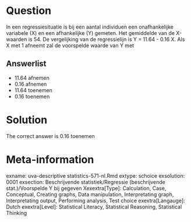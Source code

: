 Question
========

In een regressiesituatie is bij een aantal individuen een onafhankelijke variabele (X) en een afhankelijke (Y) gemeten.
Het gemiddelde van de X-waarden is 54.
De vergelijking van de regressielijn is
Y = 11.64 - 0.16 X.
Als X met 1 afneemt zal de voorspelde waarde van Y met 

Answerlist
----------
* 11.64 afnemen
* 0.16 afnemen
* 11.64 toenemen
* 0.16 toenemen

Solution
========

The correct answer is  0.16 toenemen 

Meta-information
================
exname: uva-descriptive statistics-571-nl.Rmd 
extype: schoice 
exsolution: 0001 
exsection: Beschrijvende statistiek/Regressie (beschrijvende stat.)/Voorspelde Y bij gegeven Xexextra[Type]: Calculation, Case, Conceptual, Creating graphs, Data manipulation, Interpretating graph, Interpretating output, Performing analysis, Test choice 
exextra[Langauge]: Dutch 
exextra[Level]: Statistical Literacy, Statistical Reasoning, Statistical Thinking 
